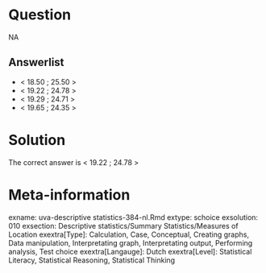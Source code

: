 Question
========

NA

Answerlist
----------
* &lt; 18.50 ; 25.50 &gt;
* &lt; 19.22 ; 24.78 &gt;
* &lt; 19.29 ; 24.71 &gt;
* &lt; 19.65 ; 24.35 &gt;

Solution
========

The correct answer is  &lt; 19.22 ; 24.78 &gt;

Meta-information
================
exname: uva-descriptive statistics-384-nl.Rmd
extype: schoice
exsolution: 010
exsection: Descriptive statistics/Summary Statistics/Measures of Location
exextra[Type]: Calculation, Case, Conceptual, Creating graphs, Data manipulation, Interpretating graph, Interpretating output, Performing analysis, Test choice
exextra[Langauge]: Dutch
exextra[Level]: Statistical Literacy, Statistical Reasoning, Statistical Thinking
